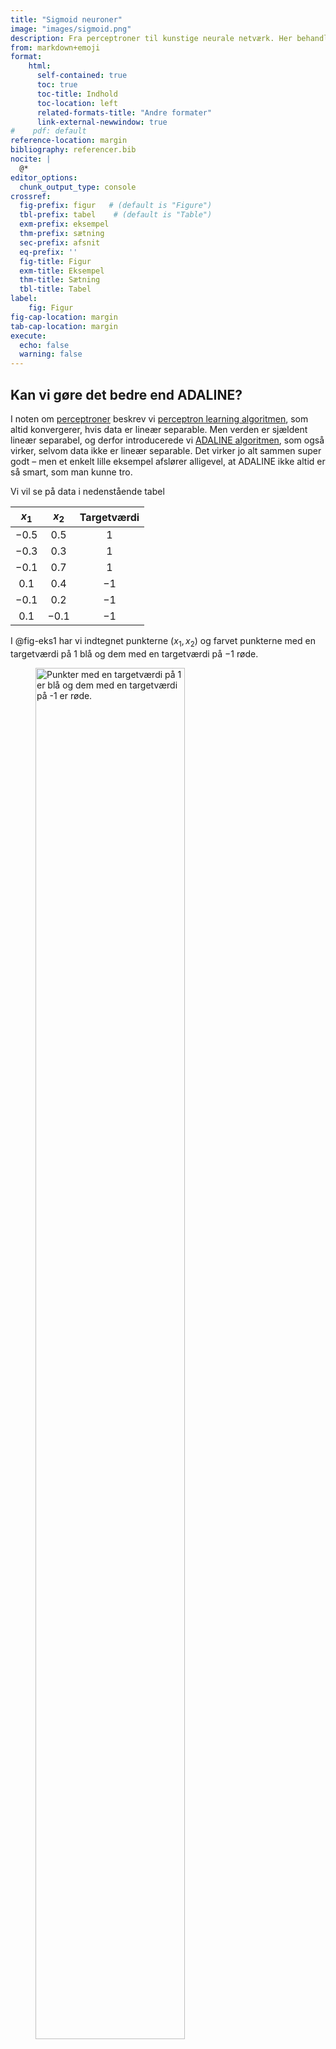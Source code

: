 ```yaml
---
title: "Sigmoid neuroner"
image: "images/sigmoid.png"
description: Fra perceptroner til kunstige neurale netværk. Her behandles \"Sigmoid neuroner\", som er en udvidelse af den klassiske perceptron og dermed en trædesten på vej mod at forstå kunstige neurale netværk.
from: markdown+emoji
format:
    html:
      self-contained: true 
      toc: true
      toc-title: Indhold
      toc-location: left
      related-formats-title: "Andre formater"
      link-external-newwindow: true
#    pdf: default
reference-location: margin
bibliography: referencer.bib
nocite: | 
  @*
editor_options: 
  chunk_output_type: console
crossref:
  fig-prefix: figur   # (default is "Figure")
  tbl-prefix: tabel    # (default is "Table")
  exm-prefix: eksempel
  thm-prefix: sætning
  sec-prefix: afsnit
  eq-prefix: ''
  fig-title: Figur
  exm-title: Eksempel
  thm-title: Sætning
  tbl-title: Tabel
label:
    fig: Figur
fig-cap-location: margin
tab-cap-location: margin
execute:
  echo: false
  warning: false
---
```


## Kan vi gøre det bedre end ADALINE?

I noten om [perceptroner](../perceptron/perceptron.qmd) beskrev vi [perceptron learning algoritmen](../perceptron/perceptron.qmd#sec-perceptron_learning_algortimen), som altid konvergerer, hvis data er lineær separable. Men verden er sjældent lineær separabel, og derfor introducerede vi [ADALINE algoritmen](../perceptron/perceptron.qmd#sec-ADALINE), som også virker, selvom data ikke er lineær separable. Det virker jo alt sammen super godt -- men et enkelt lille eksempel afslører alligevel, at ADALINE ikke altid er så smart, som man kunne tro.

Vi vil se på data i nedenstående tabel

| $x_1$ | $x_2$ | Targetværdi|
|:------:|:------:|:------:|
| $-0.5$ | $0.5$ | $1$ |
| $-0.3$ | $0.3$ | $1$ |
| $-0.1$ | $0.7$ | $1$ |
| $0.1$ | $0.4$ | $-1$ |
| $-0.1$ | $0.2$ | $-1$ |
| $0.1$ | $-0.1$ | $-1$ |

I @fig-eks1 har vi indtegnet punkterne $(x_1,x_2)$ og farvet punkterne med en targetværdi på $1$ blå og dem med en targetværdi på $-1$ røde.

![Punkter med en targetværdi på $1$ er blå og dem med en targetværdi på $-1$ er røde.](images/fig-eks1.png){width=75% #fig-eks1}

Det er tydeligt, at punkterne er lineær separable og den indtegnede linje er også den som ADALINE giver[^1]. Du kan selv prøve [ADALINE her](https://apps01.math.aau.dk/adaline/). De estimerede vægte er $w_0=-0.9346, w_1=-2.838$ og $w_2=1.668$.Det vil sige, at den indtegnede linje har ligning

$$
-0.9346-2.838 x_1 + 1.668x_2=0
$$

Det er alt sammen meget fint, men lad os nu prøve at indtegne et nyt rødt punkt:

| $x_1$ | $x_2$ | Targetværdi|
|:------:|:------:|:------:|
| $1$ | $-1$ | $-1$ |

Det nye punkt er indtegnet i @fig-eks2 sammen med de øvrige seks punkter. Det er tydeligt, at data stadig er lineær separable.

![Et nyt rødt punkt er indtegnet og data er stadig lineær separable.](images/fig-eks2.png){width=75% #fig-eks2}

Hvis vi prøver at køre ADALINE algoritmen fås linjen, som er indtegnet i @fig-eks2_2. Vi kan allerede se nu, at det er helt skørt. Data er lineær separable, men alligevel er der et rødt punkt, som bliver klassificeret forkert -- faktisk var den oprindelige linje fra @fig-eks1 bedre. 


![Et nyt rødt punkt er indtegnet og den linje, som ADALINE finder.](images/fig-eks2_2.png){width=75% #fig-eks2_2}

Det er jo ikke ligefrem super overbevisende. Data er lineær separable og alligevel kan ADALINE ikke finde ud af at finde en rette linje, som kan adskille de røde punkter fra de blå!

Hvis vi skal forstå, hvad der sker, må vi se lidt nærmere på den tabsfunktion, som ADALINE forsøger at mininere. Fra [afsnittet om ADALINE](../perceptron/perceptron.qmd#sec-ADALINE) ved vi, at tabsfunktionen er

$$
\begin{aligned}
E(w_0, w_1, &\dots, w_n)\\ &= \frac{1}{2} \sum_{m=1}^{M} \left (t_m-
(w_0 + w_1 \cdot x_{m,1} + \cdots + w_n \cdot x_{m,n}) \right)^2
\end{aligned}
$$

hvor det $m$'te træningseksempel er
$$(x_{m,1}, x_{m,2}, \dots, x_{m,n}, t_m)$$

Det vil sige, at det $m$'te træningseksempel giver et bidrag til tabsfunktionen på 

$$
\left ( t_m- (w_0 + w_1 \cdot x_{m,1} + \cdots + w_n \cdot x_{m,n}) \right)^2
$$

For et blåt punkt med $t_m=1$ vil det sige, at bidraget til tabsfunktionen er præcis $0,$ hvis
$$
1- (w_0 + w_1 \cdot x_{m,1} + \cdots + w_n \cdot x_{m,n})=0
$$
og for et rødt punkt med $t_m=-1$ er bidraget til tabsfunktionen præcis $0,$ hvis
$$
-1- (w_0 + w_1 \cdot x_{m,1} + \cdots + w_n \cdot x_{m,n})=0
$$
Nu er $1- (w_0 + w_1 \cdot x_1 + \cdots + w_n \cdot x_n)=0$ og $-1- (w_0 + w_1 \cdot x_1 + \cdots + w_n \cdot x_n)=0$ jo bare ligninger for rette linjer. Disse linjer ses indtegnet på @fig-eks1_2 (som henholdsvis en blå og rød stiplet linje) sammen med de oprindelige seks punkter og den linje, som ADALINE fandt baseret på disse seks punkter. Samtidig er det for hvert punkt markeret, hvor meget dette punkt bidrager til tabsfunktionen. 

![Punkter med en targetværdi på $1$ er blå og dem med en targetværdi på $-1$ er røde. Den sorte linje med ligning $w_0+w_1 x_1 + w_2 x_2=0$ svarer til den ADALINE fandt. Den blå stiplede linje har ligning $1-(w_0+w_1 x_1 + w_2 x_2)=0$, mens den røde stiplede linje har ligning $-1-(w_0+w_1 x_1 + w_2 x_2)=0$.](images/fig-eks1_2.png){width=75% #fig-eks1_2}

Det ses nu på @fig-eks1_2, at blå punkter, som ligger tæt på den blå stiplede linje, bidrager mindst til tabsfunktionen, mens røde punkter, som ligger tæt på den røde stiplede linje, ligeledes bidrager mindst til tabsfunktionen. Den samlede værdi af tabsfunktionen er her $0.75$.

Laver vi nu samme øvelse med det ekstra punkt fås resultat i @fig-eks2_4.


![I alt syv punkter sammen med den sorte linje med ligning $w_0+w_1 x_1 + w_2 x_2=0$ svarer til den ADALINE finder. Punkter med en targetværdi på $1$ er blå og dem med en targetværdi på $-1$ er røde.  Den blå stiplede linje har ligning $1-(w_0+w_1 x_1 + w_2 x_2)=0$, mens den røde stiplede linje har ligning $-1-(w_0+w_1 x_1 + w_2 x_2)=0$. Den samlede værdi af tabsfunktionen er her $2.00$.](images/fig-eks2_4.png){width=75% #fig-eks2_4}

Igen ser vi, at blå punkter tæt på den blå stiplede linje bidrager mindst til tabsfunktionen og tilsvarende for de røde punkter, som ligger tæt på den røde stiplede linje. Det nye punkts bidrag til tabsfunktionen bliver derfor her det mindste bidrag blandt alle de røde punkter. Den samlede værdi af tabsfunktionen er her $2.00$.

Hvis vi i stedet prøver at bruge vores egen oprindelige linje (baseret på de seks første punkter), som rent faktisk kunne adskille de blå punkter fra de røde, så fås det resultat, som ses i @fig-eks2_med_oprindelig_linje.

![I alt syv punkter sammen med den sorte linje, som ADALINE giver baseret på de oprindelige seks punkter. Punkter med en targetværdi på $1$ er blå og dem med en targetværdi på $-1$ er røde.  Den blå stiplede linje har ligning $1-(w_0+w_1 x_1 + w_2 x_2)=0$, mens den røde stiplede linje har ligning $-1-(w_0+w_1 x_1 + w_2 x_2)=0$. Den samlede værdi af tabsfunktionen er her $10.60$.](images/eks2_med_oprindelig_linje.png){width=75% #fig-eks2_med_oprindelig_linje}

Det er nu tydeligt, at det nye røde punkter ligger så langt væk fra den stiplede røde linje, at det bidrager betydeligt til tabsfunktionen. Derfor er den samlede værdi af tabsfunktionen $10.60$ -- og derfor vælger ADALINE linjen i @fig-eks2_4 til at adskille punkterne. Ikke fordi, det er den linje, som giver den laveste andel af korrekt klassificerede, men fordi det er den linje, som minimerer tabsfunktionen! Det er jo faktisk helt skørt! 

## Sigmoid neuron og aktiveringsfunktioner

Problemet med ADALINE, som vi har set i eksemplet ovenfor, opstår fordi, et *ekstremt* punkt får lov til at \"trække\" uforholdsmæssigt meget i den linje, som ADALINE finder, for at dette punkts bidrag til tabsfunktionen ikke skal blive alt for stort. 

Vi så det i @fig-eks2_4 og @fig-eks2_med_oprindelig_linje. I @fig-eks2_4 brugte vi den linje, som ADALINE gav, og her var det *ekstreme* punkts bidrag til tabsfunktionen på $0.32$. I @fig-eks2_med_oprindelig_linje valgte vi en linje, som oplagt er bedre til at adskille de blå punkter fra de røde, men her er det *ekstreme* punkts bidrag til tabsfunktionen helt oppe på $19.72$.

For at forstå det lidt bedre skal vi måske lige repetere, hvordan man finder afstanden fra et punkt $P(x_1,y_1)$ til en linje $l$ med ligning $ax+by+c=0$:

$$
\textrm{dist}(P,l)=\frac{|a x_1 + b y_1 +c|}{\sqrt{a^2+b^2}}
$$

Denne afstandsformel kan generaliseres, så afstanden fra et punkt $P(x_{m,1}, x_{m,2}, \dots, x_{m,n})$ (i et $n$-dimensionalt rum!) til linjen $l$ med ligning $w_0+w_1 x_1 + w_2 x_2 + \cdots + w_n x_n=0$ er:

$$
\textrm{dist}(P,l)=\frac{|w_0 + w_1 \cdot x_{m,1} + \cdots + w_n \cdot x_{m,n}|}{\sqrt{w_1^2 + w_2^2 + \cdots + w_n^2}}
$$

Det vil sige, at udtrykket i tælleren $|w_0 + w_1 \cdot x_{m,1} + \cdots + w_n \cdot x_{m,n}|$ bliver et mål for hvor langt væk punktet $P(x_{m,1}, x_{m,2}, \dots, x_{m,n})$ ligger fra linjen. Det forklarer, hvordan et *ekstremt* punkt kan give et meget stort bidrag til tabsfunktionen:

$$
\left ( t- (w_0 + w_1 \cdot x_{m,1} + \cdots + w_n \cdot x_{m,n}) \right)^2
$$ {#eq-bidrag_til_tabsfunktion}

Hvis punktet ligger langt væk fra den linje, som måske umiddelbart ser fornuftig ud, så vil punktet give et stort bidrag til tabsfunktionen, fordi værdien af $w_0 + w_1 \cdot x_{m,1} + \cdots + w_n \cdot x_{m,n}$ bliver stor, og dermed vil bidraget til tabsfunktionen i (@eq-bidrag_til_tabsfunktion) også blive stort!

Alt det her leder os frem til, at valget af tabsfunktion måske i virkeligheden ikke er super smart. Problemet opstår grundlæggende, fordi targetværdien $t$ og udtrykket i den inderste parentes i (@eq-bidrag_til_tabsfunktion) er på to helt vidt forskellige skalaer. Targetværdien er enten $-1$ eller $1$, mens udtrykket $w_0 + w_1 \cdot x_{m,1} + \cdots + w_n \cdot x_{m,n}$ kan antage en hvilken som helst reel værdi -- en værdi som kan blive vældig stor, hvis punktet $P(x_{m,1}, x_{m,2}, \dots, x_{m,n})$ ligger langt væk fra linjen. Derfor bliver ADALINE nødt til at tvinge linjen med ligningen 

$$
w_0 + w_1 \cdot x_{1} + \cdots + w_n \cdot x_{n}=0
$$

over mod et ekstremt punkt, sådan at dette punkts bidrag til tabsfunktionen ikke bliver alt for stort.

Problemet kan løses ved at bruge det, man kalder for en *aktiveringsfunktion*. Helt grundlæggende handler det om, at targetværdi $t,$ og det udtryk som vi beregner på baggrund af punktet $P(x_{m,1}, x_{m,2}, \dots, x_{m,n})$ skal være på samme skala. Vi vil her illustrere det ved at bruge en aktiveringsfunktion, som ofte benyttes, og som kaldes for \"sigmoid\"-funktionen $\sigma$. Forskriften for sigmoid-funktionen er:

$$
\sigma(x)=\frac{1}{1+e^{-x}}
$$ {#eq-sigmoid} 

Grafen for sigmoid-funktionen ses i @fig-sigmoid.

![Grafen for sigmoid-funktionen med forskrift $\sigma(x)=\frac{1}{1+e^{-x}}$.](images/sigmoid.png){width=75% #fig-sigmoid}

Definitionsmængden for sigmoid-funktionen er alle reele tal, mens værdimængden er intervallet $(0,1)$. Det kan skrives sådan her:

$$
\sigma: \mathbb{R} \rightarrow (0,1)
$$

Det vil vi udnytte og nu omdefinere targetværdien $t$ på denne måde:

$$
t=
\begin{cases}
1 & \textrm{hvis punktet er blåt} \\
0 & \textrm{hvis punktet er rødt} \\
\end{cases}
$$

Så targetværdierne er nu $0$ eller $1$ i stedet for $-1$ og $1$. Vi definerer nu tabsfunktionen sådan her:

$$
\begin{aligned}
E(w_0, w_1, &\dots, w_n) \\ &= \frac{1}{2} \sum_{m=1}^{M} \left (t_m-
\sigma(w_0 + w_1 \cdot x_{m,1} + \cdots + w_n \cdot x_{m,n}) \right)^2
\end{aligned}
$$ {#eq-ny_tabsfunktion}

Bemærk, at problemet med de to skalaer nu er løst. Targetværdien er enten $0$ eller $1$ samtidig med, at $\sigma(w_0 + w_1 \cdot x_{m,1} + \cdots + w_n \cdot x_{m,n})$ også ligger mellem $0$ og $1$. Vi sammenligner altså ikke længere pærer med bananer! Når sigmoid-funktionen på denne måde indgår i en tabsfunktion, så kalder man den også for en **aktiveringsfunktion**. Og den \"perceptron\" som minimerer tabsfunktionen i (@eq-ny_tabsfunktion) kaldes for en **sigmoid neuron**.

Lad os nu undersøge hvordan vi får en lille værdi af tabsfunktionen. Hvis punktet er blåt (svarende til en targetværdi på $1$), så vil bidraget

$$
\left (1 - \sigma(w_0 + w_1 \cdot x_{m,1} + \cdots + w_n \cdot x_{m,n}) \right)^2
$$

være lille (altså sæt på $0$), hvis $\sigma(w_0 + w_1 \cdot x_{m,1} + \cdots + w_n \cdot x_{m,n})$ er tæt på $1$. Og omvendt hvis targetværdien er $0$ (hvilket svarer til et rødt punkt), så vil  bidraget 

$$
\left (0 - \sigma(w_0 + w_1 \cdot x_{m,1} + \cdots + w_n \cdot x_{m,n}) \right)^2
$$

være lille (altså sæt på $0$), hvis $\sigma(w_0 + w_1 \cdot x_{m,1} + \cdots + w_n \cdot x_{m,n})$ er tæt på $0$. Vi leder altså efter vægte $w_0, w_1, \dots, w_n$, som netop har denne egenskab, fordi de så vil minimere tabsfunktionen. 

Dette har også en anden fordel. Vi kan nemlig tænke på værdi 

$$
\sigma(w_0 + w_1 \cdot x_{m,1} + \cdots + w_n \cdot x_{m,n})
$$

som en sandsynlighed for at punktet $P(x_{m,1}, x_{m,2}, \dots, x_{m,n})$ er blåt. Vi kan derfor bruge denne værdi til at forudsige om et nyt punkt er blåt eller rødt. Det vil vi gøre på denne måde:

$$
\textrm{Nyt punkt er }=
\begin{cases}
\textrm{blåt} & \textrm{hvis } \sigma(w_0 +  \cdots + w_n \cdot x_{m,n}) \geq 0.5\\
\textrm{rødt} & \textrm{hvis } \sigma(w_0 +  \cdots + w_n \cdot x_{m,n}) < 0.5\\
\end{cases}
$$ {#eq-pred}

Skillelinjen for hvornår et punkt $(x_1, x_2, \dots, x_n)$ er blåt eller rødt fås netop, når

$$
\sigma(w_0 + w_1 \cdot x_{1} + \cdots + w_n \cdot x_{n}) = 0.5
$$ {#eq-sigmoid2}

Ser vi på definitionen af sigmoid-funktionen i (@eq-sigmoid) svarer det til at løse

$$
\sigma(x)=\frac{1}{1+e^{-x}} = 0.5
$$ 

Dette er netop opfyldt, hvis $e^{-x}=1$, hvilket kun kan lade sig gøre, når $x=0$. Sammenligner vi dette med (@eq-sigmoid2), så ser vi altså at skillelinjen er

$$
w_0 + w_1 \cdot x_{1} + \cdots + w_n \cdot x_{n} = 0
$$

Den nye måde at tænke tabsfunktionen på giver os altså stadigvæk en ret linje, som kan bruges til at adskille de røde punkter fra de blå.

Lad os prøve først at illustrere det med datasættet bestående af de seks punkter i @fig-eks1. Resultat af at bruge ADALINE (fuldt optrukken linje) og en sigmoid neuron (stiplet linje) ses i @fig-eks1_sigmoid. Det er her tydeligt, at begge metoder kan bruges til at finde en linje, som adskiller de blå punkter fra de røde og der er i det hele taget ikke den store forskel på de to metoder.


![Stiplet linje svarer til ADALINE -- fuldt optrukken linje svarer til sigmoid neuron.](images/fig-eks1_sigmoid.png){width=75% #fig-eks1_sigmoid}

Bruger vi nu ADALINE og en sigmoid neuron på data fra @fig-eks2 fås resultatet i @fig-eks2_sigmoid. Igen svarer ADALINE til fuldt optrukket linje og sigmoid til stiplet linje. Vi kan nu se, at sigmoid neuron præcis gør det, som vi havde håbet på: Den adskiller de blå punkter fra de røde også selvom ét af punkterne er ekstremt.


![Stiplet linje svarer til ADALINE -- fuldt optrukken linje svarer til sigmoid neuron.](images/fig-eks2_sigmoid.png){width=75% #fig-eks2_sigmoid}

Vægtene fra sigmoid neuronen i det sidste eksempel er $w_0=-6.046$, $w_1=-16.69$ og $w_2=10.94$ svarende til linjen med ligning
$$
-6.046 - 16.69x_1+10.94x_2=0
$$
Udregner vi 
$$
\sigma(-6.046 - 16.69x_1+10.94x_2)
$$
får vi altså sandsynligheden for at et punkt er blåt. Gør vi det fås resultatet i nedenstående tabel:

| $x_1$ | $x_2$ | Targetværdi| Sandsynlighed |
|:------:|:------:|:------:|:------:|
| $-0.5$ | $0.5$ | $1$ | $1.00$ |
| $-0.3$ | $0.3$ | $1$ | $0.90$ |
| $-0.1$ | $0.7$ | $1$ | $0.96$ |
| $0.1$ | $0.4$ | $0$ | $0.03$ |
| $-0.1$ | $0.2$ | $0$ | $0.10$ |
| $0.1$ | $-0.1$ | $0$ | $0.00$ |
| $1$ | $-1$ | $0$ | $0.00$ |

Der er her fin overensstemmelse mellem targetværdien og den beregende sandsynlighed. Læg også mærke til at det ekstreme punkt har en beregnet sandsynlighed på $0.00$ og dermed bliver prædikteret til klart at være et *ikke* blåt -- det vil sige et rødt -- punkt.




## Nye opdateringsregler

I noten om perceptroner forklarede vi i afsnittet om [gradientnedstigning](../perceptron/perceptron.qmd#sec-ADALINE_gradientnedstigning), hvordan vægtene i ADALINE algoritmen blev opdateret. Vi vil her på tilsvarende vis udlede de nye opdateringsregler for sigmoid neuronen.

Vi har nu tabsfunktionen 

$$
\begin{aligned}
E(w_0, w_1, &\dots, w_n) \\ &= \frac{1}{2} \sum_{m=1}^{M} \left (t_m-
\sigma(w_0 + w_1 \cdot x_{m,1} + \cdots + w_n \cdot x_{m,n}) \right)^2
\end{aligned}
$$

som vi igen vil minimere ved at bruge gradientnedstigning. Det vil sige, at vægtene opdateres ved at gå et lille stykke i den negative gradients retning:

$$
\begin{aligned}
w_0 \leftarrow & w_0 - \eta \cdot \frac{\partial E }{\partial w_0} \\
w_1 \leftarrow & w_1 - \eta \cdot \frac{\partial E }{\partial w_1} \\
&\vdots  \\
w_n \leftarrow & w_n - \eta \cdot \frac{\partial E }{\partial w_n} \\
\end{aligned}
$$

hvor $\eta$ er en *learning rate*. 

Vi bestemmer nu den partielle afledede for den $i$'te vægt. Ved at bruge sum- og kædereglen får vi:

$$
\begin{aligned}
\frac{\partial E}{\partial w_i} &= \frac{1}{2} \sum_{m=1}^{M} \frac{\partial}{\partial w_i}\left (t_m-
\sigma(w_0 + w_1 \cdot x_{m,1} + \cdots + w_n \cdot x_{m,n}) \right)^2 \\
&= \frac{1}{2} \sum_{m=1}^{M} 2 \cdot \left (t_m-
\sigma(w_0 + w_1 \cdot x_{m,1} + \cdots + w_n \cdot x_{m,n}) \right) \\ 
& \quad  \quad \quad  \quad  \cdot \frac{\partial}{\partial w_i} \left (t_m-
\sigma(w_0 + w_1 \cdot x_{m,1} + \cdots + w_n \cdot x_{m,n} ) \right) \\
\end{aligned}
$$ {#eq-partiel}

 

Betragter vi den sidste faktor og bruger kædereglen igen får vi

$$
\begin{aligned}
\frac{\partial}{\partial w_i} (t_m - \sigma(w_0 + & w_1 \cdot x_{m,1} + \cdots   + w_n \cdot x_{m,n} )) = \\ 
&- \sigma'(w_0 + w_1 \cdot x_{m,1} + \cdots + w_n \cdot x_{m,n})\cdot \\ &\frac{\partial}{\partial w_i} \left (w_0 + w_1 \cdot x_{m,1} + \cdots + w_n \cdot x_{m,n} \right)
\end{aligned}
$$
Nu er
$$
\frac{\partial}{\partial w_i} \left (w_0 + w_1 \cdot x_{m,1} + \cdots + w_i \cdot x_{m,i} + \cdots  + w_n \cdot x_{m,n} \right) = x_{m,i}
$$

Så
$$
\begin{aligned}
\frac{\partial}{\partial w_i} (t_m -
\sigma(w_0 &+ w_1 \cdot x_{m,1}  + \cdots  + w_n \cdot x_{m,n} )) = \\ &- \sigma'(w_0 + w_1 \cdot x_{m,1} + \cdots + w_n \cdot x_{m,n})\cdot x_{m,i}
\end{aligned}
$$

Vi mangler nu bare at finde den afledede sigmoid-funktion. Man kan vise -- og dette overlades trygt til læseren -- at

$$
\sigma'(x)=\sigma(x)\cdot(1-\sigma(x))
$$

Derfor bliver

$$
\begin{aligned}
\frac{\partial}{\partial w_i} (t_m -
\sigma(w_0 &+ w_1 \cdot x_{m,1} + \cdots  + w_n \cdot x_{m,n} )) = \\
&- \sigma(w_0 + w_1 \cdot x_{m,1} + \cdots + w_n \cdot x_{m,n}) \cdot \\ & (1-\sigma(w_0 + w_1 \cdot x_{m,1} + \cdots  + w_n \cdot x_{m,n} )) \cdot x_{m,i}
\end{aligned}
$$

For at gøre det lidt mere læsevenligt definerer vi

$$
o_m = \sigma(w_0 + w_1 \cdot x_{m,1} + \cdots + w_n \cdot x_{m,n})
$$

Her står $o_m$ for outputværdien hørende til det $m$'te træningseksempel. Hvis vi sammenligner med (@eq-pred) ses det, at det netop er denne outputværdi, som bruges til at afgøre om et nyt punkt er rødt eller blåt. Vi får så

$$
\begin{aligned}
\frac{\partial}{\partial w_i} (t_m -
\sigma(w_0 + w_1 \cdot x_{m,1} + \cdots  &+ w_n \cdot x_{m,n} )) = \\ &- o_m\cdot (1-o_m) \cdot x_{m,i}
\end{aligned}
$$

Indsættes dette i (@eq-partiel) får vi og bruger at $o_m = \sigma(w_0 + w_1 \cdot x_{m,1} + \cdots + w_n \cdot x_{m,n})$ fås

$$
\begin{aligned}
\frac{\partial E}{\partial w_i} = - \sum_{m=1}^{M} \left (t_m-o_m \right) \cdot o_m\cdot (1-o_m) \cdot x_{m,i}
\end{aligned}
$$

Dette gælder for $i \in \{1, 2, \dots, n \}$. Når $i=0$ er det ikke svært at overbevise sig selv om, at

$$
\frac{\partial E}{\partial w_0} = - \sum_{m=1}^{M} \left (t_m-o_m \right) \cdot o_m\cdot (1-o_m) \cdot 1
$$

Derfor ender vi med:

::: {.callout-note icon=false} 
## Opdateringsregler for sigmoid neuronen
$$
\begin{aligned}
w_0 \leftarrow & w_0 + \eta \cdot \sum_{m=1}^{M} \left (t_m-o_m \right) \cdot o_m\cdot (1-o_m) \\
w_1 \leftarrow & w_1 + \eta \cdot \sum_{m=1}^{M} \left (t_m-o_m \right) \cdot o_m\cdot (1-o_m) \cdot x_{m,1}\\
&\vdots  \\
w_n \leftarrow & w_n + \eta \cdot \sum_{m=1}^{M} \left (t_m-o_m \right) \cdot o_m\cdot (1-o_m) \cdot x_{m,n}
\end{aligned}
$$

hvor $o_m = \sigma(w_0 + w_1 \cdot x_{m,1} + \cdots + w_n \cdot x_{m,n})$.

:::

I praktisk vil man blive ved med at opdatere vægtene, indtil værdien af tabsfunktionen ikke ændrer sig særlig meget. 

# Videre læsning

[^1]: Her er alle startvægte sat til $0$, learning rate er på $0.1$, stop-kriterie er på $0.000001$ og maksimalt antal iterationer er sat til $50000$.
